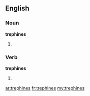 ==English==

===Noun===
'''trephines'''

# {{plural of|trephine}}

===Verb===
'''trephines'''

# {{third-person singular of|trephine}}

[[ar:trephines]]
[[fr:trephines]]
[[my:trephines]]